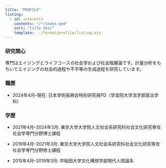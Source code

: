 ```yaml
---
title: "PROFILE"
listing:
  - id: interests
    contents: "/*/index.qmd"
    sort: "title desc"
    template: ../format/profile/listing.ejs
---
```


### 研究関心

専門はエイジングとライフコースの社会学および社会階層論です。計量分析をもちいてエイジングの社会的過程や不平等の生成過程を研究しています。

::: {#interests}
:::

### 職歴
 <!-- {{< iconify fa-solid chalkboard-teacher >}}  -->

- 2024年4月–現在: 日本学術振興会特別研究員PD（学習院大学法学部政治学科）

<!-- ![](../image/career.svg){fig-align="left" width=700} -->

### 学歴
 <!-- {{< iconify mdi education-outline >}} -->

- 2021年4月–2024年3月: 東京大学大学院人文社会系研究科社会文化研究専攻社会学専門分野博士課程

- 2019年4月–2021年3月: 東京大学大学院人文社会系研究科社会文化研究専攻社会学専門分野修士課程

- 2015年4月–2019年3月: 早稲田大学文化構想学部現代人間論系

<!-- ![](../image/education.svg){fig-align="left" width=700} -->

